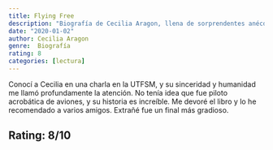 ```yaml
---
title: Flying Free
description: "Biografía de Cecilia Aragon, llena de sorprendentes anécdotas."
date: "2020-01-02"
author: Cecilia Aragon
genre:  Biografía
rating: 8
categories: [lectura]
---
```

Conocí a Cecilia en una charla en la UTFSM, y su sinceridad y humanidad me llamó profundamente la atención. No tenía idea que fue piloto acrobática de aviones, y su historia es increíble. Me devoré el libro y lo he recomendado a varios amigos. Extrañé fue un final más gradioso.

## Rating: 8/10